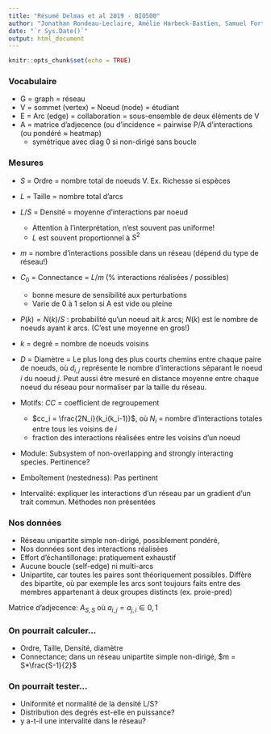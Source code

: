 ```yaml
---
title: "Résumé Delmas et al 2019 - BIO500"
author: "Jonathan Rondeau-Leclaire, Amélie Harbeck-Bastien, Samuel Fortin"
date: "`r Sys.Date()`"
output: html_document
---
```


```r
knitr::opts_chunk$set(echo = TRUE)
```

### Vocabulaire

- G = graph = réseau
- V = sommet (vertex) = Noeud (node) = étudiant
- E = Arc (edge) = collaboration = sous-ensemble de deux éléments de V
- A = matrice d'adjecence (ou d'incidence = pairwise P/A d'interactions (ou pondéré ≈ heatmap)
  - symétrique avec diag 0 si non-dirigé sans boucle

### Mesures

- $S$ = Ordre = nombre total de noeuds V. Ex. Richesse si espèces
- $L$ = Taille = nombre total d'arcs
- $L/S$ = Densité = moyenne d'interactions par noeud 
	- Attention à l'interprétation, n'est souvent pas uniforme!
  - $L$ est souvent proportionnel à $S^2$
- $m$ = nombre d'interactions possible dans un réseau (dépend du type de réseau!)
- $C_0$ = Connectance = $L/m$ (% interactions réalisées / possibles)
  - bonne mesure de sensibilité aux perturbations
  - Varie de 0 à 1 selon si A est vide ou pleine
- $P(k) = N(k)/S$ : probabilité qu'un noeud ait $k$ arcs; $N(k)$ est le nombre de noeuds ayant $k$ arcs. (C'est une moyenne en gros!)
- $k$ = degré = nombre de noeuds voisins
- $D$ = Diamètre = Le plus long des plus courts chemins entre chaque paire de noeuds, où $d_{i,j}$ représente le nombre d'interactions séparant le noeud $i$ du noeud $j$. Peut aussi être mesuré en distance moyenne entre chaque noeud du réseau pour normaliser par la taille du réseau.

- Motifs: $CC$ = coefficient de regroupement
  - $cc_i = \frac{2N_i}{k_i(k_i-1)}$, où $N_i$ = nombre d'interactions totales entre tous les voisins de $i$
  - fraction des interactions réalisées entre les voisins d'un noeud

- Module: Subsystem of non-overlapping and strongly interacting species. Pertinence?

- Emboîtement (nestedness): Pas pertinent
- Intervalité: expliquer les interactions d'un réseau par un gradient d'un trait commun. Méthodes non présentées

### Nos données

- Réseau unipartite simple non-dirigé, possiblement pondéré,
- Nos données sont des interactions réalisées
- Effort d'échantillonage: pratiquement exhaustif
- Aucune boucle (self-edge) ni multi-arcs
- Unipartite, car toutes les paires sont théoriquement possibles. Diffère des bipartite, où par exemple les arcs sont toujours faits entre des membres appartenant à deux groupes distincts (ex. proie-pred)

Matrice d'adjecence: $A_{S,S}$ où $a_{i,j} = a_{j,i} ∈ {0,1}$


### On pourrait calculer...
- Ordre, Taille, Densité, diamètre
- Connectance; dans un réseau unipartite simple non-dirigé, $m = S*\frac{S-1}{2}$


### On pourrait tester...

- Uniformité et normalité de la densité L/S?
- Distribution des degrés est-elle en puissance?
- y a-t-il une intervalité dans le réseau?
